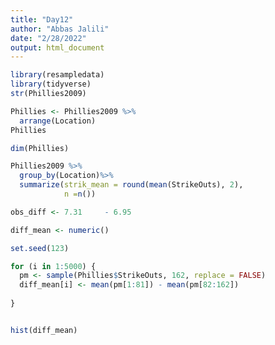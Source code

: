 ```yaml
---
title: "Day12"
author: "Abbas Jalili"
date: "2/28/2022"
output: html_document
---
```


```r
library(resampledata)
library(tidyverse)
str(Phillies2009)
```

```r
Phillies <- Phillies2009 %>%
  arrange(Location)
Phillies
```

```r
dim(Phillies)
```




```r
Phillies2009 %>%
  group_by(Location)%>%
  summarize(strik_mean = round(mean(StrikeOuts), 2),
            n =n())
```


```r
obs_diff <- 7.31	 - 6.95

diff_mean <- numeric()

set.seed(123)

for (i in 1:5000) {
  pm <- sample(Phillies$StrikeOuts, 162, replace = FALSE)
  diff_mean[i] <- mean(pm[1:81]) - mean(pm[82:162])
  
}


hist(diff_mean)
```
























